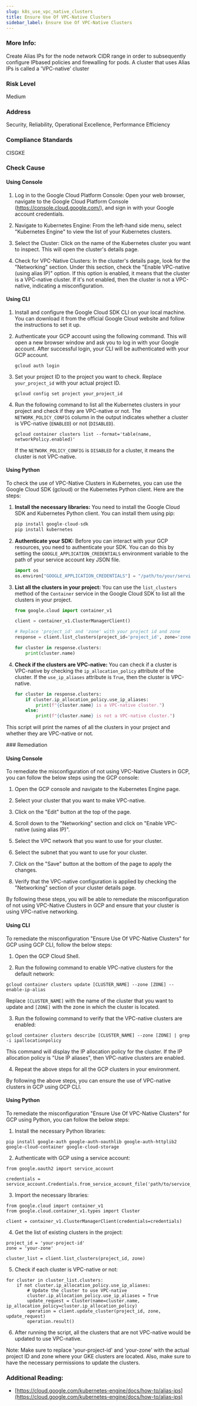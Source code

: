 ```yaml
---
slug: k8s_use_vpc_native_clusters
title: Ensure Use Of VPC-Native Clusters
sidebar_label: Ensure Use Of VPC-Native Clusters
---
```


### More Info:

Create Alias IPs for the node network CIDR range in order to subsequently configure IPbased policies and firewalling for pods. A cluster that uses Alias IPs is called a 'VPC-native' cluster

### Risk Level

Medium

### Address

Security, Reliability, Operational Excellence, Performance Efficiency

### Compliance Standards

CISGKE



<Tabs><Tab title='Cause'>
### Check Cause

#### Using Console

1. Log in to the Google Cloud Platform Console: Open your web browser, navigate to the Google Cloud Platform Console (https://console.cloud.google.com/), and sign in with your Google account credentials.

2. Navigate to Kubernetes Engine: From the left-hand side menu, select "Kubernetes Engine" to view the list of your Kubernetes clusters.

3. Select the Cluster: Click on the name of the Kubernetes cluster you want to inspect. This will open the cluster's details page.

4. Check for VPC-Native Clusters: In the cluster's details page, look for the "Networking" section. Under this section, check the "Enable VPC-native (using alias IP)" option. If this option is enabled, it means that the cluster is a VPC-native cluster. If it's not enabled, then the cluster is not a VPC-native, indicating a misconfiguration.

#### Using CLI

1. Install and configure the Google Cloud SDK CLI on your local machine. You can download it from the official Google Cloud website and follow the instructions to set it up.

2. Authenticate your GCP account using the following command. This will open a new browser window and ask you to log in with your Google account. After successful login, your CLI will be authenticated with your GCP account.
   ```
   gcloud auth login
   ```

3. Set your project ID to the project you want to check. Replace `your_project_id` with your actual project ID.
   ```
   gcloud config set project your_project_id
   ```

4. Run the following command to list all the Kubernetes clusters in your project and check if they are VPC-native or not. The `NETWORK_POLICY_CONFIG` column in the output indicates whether a cluster is VPC-native (`ENABLED`) or not (`DISABLED`).
   ```
   gcloud container clusters list --format='table(name, networkPolicy.enabled)'
   ```
   If the `NETWORK_POLICY_CONFIG` is `DISABLED` for a cluster, it means the cluster is not VPC-native.

#### Using Python

To check the use of VPC-Native Clusters in Kubernetes, you can use the Google Cloud SDK (gcloud) or the Kubernetes Python client. Here are the steps:

1. **Install the necessary libraries:**
   You need to install the Google Cloud SDK and Kubernetes Python client. You can install them using pip:

   ```python
   pip install google-cloud-sdk
   pip install kubernetes
   ```

2. **Authenticate your SDK:**
   Before you can interact with your GCP resources, you need to authenticate your SDK. You can do this by setting the `GOOGLE_APPLICATION_CREDENTIALS` environment variable to the path of your service account key JSON file.

   ```python
   import os
   os.environ["GOOGLE_APPLICATION_CREDENTIALS"] = "/path/to/your/service-account-file.json"
   ```

3. **List all the clusters in your project:**
   You can use the `list_clusters` method of the `Container` service in the Google Cloud SDK to list all the clusters in your project.

   ```python
   from google.cloud import container_v1

   client = container_v1.ClusterManagerClient()

   # Replace 'project_id' and 'zone' with your project id and zone
   response = client.list_clusters(project_id='project_id', zone='zone')

   for cluster in response.clusters:
       print(cluster.name)
   ```

4. **Check if the clusters are VPC-native:**
   You can check if a cluster is VPC-native by checking the `ip_allocation_policy` attribute of the cluster. If the `use_ip_aliases` attribute is `True`, then the cluster is VPC-native.

   ```python
   for cluster in response.clusters:
       if cluster.ip_allocation_policy.use_ip_aliases:
           print(f"{cluster.name} is a VPC-native cluster.")
       else:
           print(f"{cluster.name} is not a VPC-native cluster.")
   ```

This script will print the names of all the clusters in your project and whether they are VPC-native or not.

</Tab>


<Tab title='Remediation'>
### Remediation

#### Using Console

To remediate the misconfiguration of not using VPC-Native Clusters in GCP, you can follow the below steps using the GCP console:

1. Open the GCP console and navigate to the Kubernetes Engine page.

2. Select your cluster that you want to make VPC-native.

3. Click on the "Edit" button at the top of the page.

4. Scroll down to the "Networking" section and click on "Enable VPC-native (using alias IP)".

5. Select the VPC network that you want to use for your cluster.

6. Select the subnet that you want to use for your cluster.

7. Click on the "Save" button at the bottom of the page to apply the changes.

8. Verify that the VPC-native configuration is applied by checking the "Networking" section of your cluster details page.

By following these steps, you will be able to remediate the misconfiguration of not using VPC-Native Clusters in GCP and ensure that your cluster is using VPC-native networking.

#### Using CLI

To remediate the misconfiguration "Ensure Use Of VPC-Native Clusters" for GCP using GCP CLI, follow the below steps:

1. Open the GCP Cloud Shell.

2. Run the following command to enable VPC-native clusters for the default network:

```
gcloud container clusters update [CLUSTER_NAME] --zone [ZONE] --enable-ip-alias
```

Replace `[CLUSTER_NAME]` with the name of the cluster that you want to update and `[ZONE]` with the zone in which the cluster is located.

3. Run the following command to verify that the VPC-native clusters are enabled:

```
gcloud container clusters describe [CLUSTER_NAME] --zone [ZONE] | grep -i ipallocationpolicy
```

This command will display the IP allocation policy for the cluster. If the IP allocation policy is "Use IP aliases", then VPC-native clusters are enabled.

4. Repeat the above steps for all the GCP clusters in your environment.

By following the above steps, you can ensure the use of VPC-native clusters in GCP using GCP CLI.

#### Using Python

To remediate the misconfiguration "Ensure Use Of VPC-Native Clusters" for GCP using Python, you can follow the below steps:

1. Install the necessary Python libraries:
```
pip install google-auth google-auth-oauthlib google-auth-httplib2 google-cloud-container google-cloud-storage
```

2. Authenticate with GCP using a service account:
```
from google.oauth2 import service_account

credentials = service_account.Credentials.from_service_account_file('path/to/service_account.json')
```

3. Import the necessary libraries:
```
from google.cloud import container_v1
from google.cloud.container_v1.types import Cluster

client = container_v1.ClusterManagerClient(credentials=credentials)
```

4. Get the list of existing clusters in the project:
```
project_id = 'your-project-id'
zone = 'your-zone'

cluster_list = client.list_clusters(project_id, zone)
```

5. Check if each cluster is VPC-native or not:
```
for cluster in cluster_list.clusters:
    if not cluster.ip_allocation_policy.use_ip_aliases:
        # Update the cluster to use VPC-native
        cluster.ip_allocation_policy.use_ip_aliases = True
        update_request = Cluster(name=cluster.name, ip_allocation_policy=cluster.ip_allocation_policy)
        operation = client.update_cluster(project_id, zone, update_request)
        operation.result()
```

6. After running the script, all the clusters that are not VPC-native would be updated to use VPC-native.

Note: Make sure to replace 'your-project-id' and 'your-zone' with the actual project ID and zone where your GKE clusters are located. Also, make sure to have the necessary permissions to update the clusters.


### Additional Reading:

- [https://cloud.google.com/kubernetes-engine/docs/how-to/alias-ips](https://cloud.google.com/kubernetes-engine/docs/how-to/alias-ips) 


</Tab>
</Tabs>